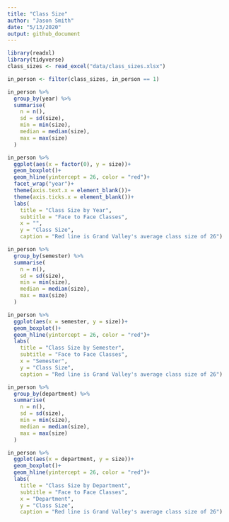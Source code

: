 ```yaml
---
title: "Class Size"
author: "Jason Smith"
date: "5/13/2020"
output: github_document
---
```


```r
library(readxl)
library(tidyverse)
class_sizes <- read_excel("data/class_sizes.xlsx")
```

```r
in_person <- filter(class_sizes, in_person == 1)
```

```r
in_person %>% 
  group_by(year) %>% 
  summarise(
    n = n(),
    sd = sd(size),
    min = min(size),
    median = median(size),
    max = max(size)
  )
```

```r
in_person %>% 
  ggplot(aes(x = factor(0), y = size))+
  geom_boxplot()+
  geom_hline(yintercept = 26, color = "red")+
  facet_wrap("year")+
  theme(axis.text.x = element_blank())+
  theme(axis.ticks.x = element_blank())+
  labs(
    title = "Class Size by Year",
    subtitle = "Face to Face Classes",
    x = "",
    y = "Class Size",
    caption = "Red line is Grand Valley's average class size of 26")
```

```r
in_person %>% 
  group_by(semester) %>% 
  summarise(
    n = n(),
    sd = sd(size),
    min = min(size),
    median = median(size),
    max = max(size)
  )
```

```r
in_person %>% 
  ggplot(aes(x = semester, y = size))+
  geom_boxplot()+
  geom_hline(yintercept = 26, color = "red")+
  labs(
    title = "Class Size by Semester",
    subtitle = "Face to Face Classes",
    x = "Semester",
    y = "Class Size",
    caption = "Red line is Grand Valley's average class size of 26")
```

```r
in_person %>% 
  group_by(department) %>% 
  summarise(
    n = n(),
    sd = sd(size),
    min = min(size),
    median = median(size),
    max = max(size)
  )
```

```r
in_person %>% 
  ggplot(aes(x = department, y = size))+
  geom_boxplot()+
  geom_hline(yintercept = 26, color = "red")+
  labs(
    title = "Class Size by Department",
    subtitle = "Face to Face Classes",
    x = "Department",
    y = "Class Size",
    caption = "Red line is Grand Valley's average class size of 26")
```

